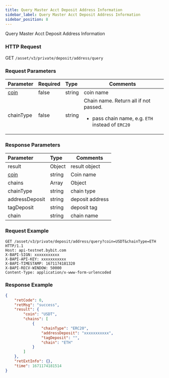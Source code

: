 ```yaml
---
title: Query Master Acct Deposit Address Information
sidebar_label: Query Master Acct Deposit Address Information
sidebar_position: 8
---
```

Query Master Acct Deposit Address Information

### HTTP Request
GET `/asset/v3/private/deposit/address/query`

### Request Parameters
| Parameter | Required | Type | Comments|
|:----- |:-------|:-----|------ |
|[coin](../enum#coin) |false |string |coin name|
|chainType |false |string |Chain name. Return all if not passed.<ul><li>pass chain name, e.g. `ETH` instead of `ERC20`</li></ul>|


### Response Parameters
| Parameter | Type | Comments|
|:----- |:-----|----- |
|result|Object|result object|
|[coin](../enum#coin)|string |Coin name |
|chains|Array|Object|
|chainType|string|chain type|
|addressDeposit|string|deposit address|
|tagDeposit|string|deposit tag|
|chain|string|chain name|

### Request Example

```http
GET /asset/v3/private/deposit/address/query?coin=USDT&chainType=ETH HTTP/1.1
Host: api-testnet.bybit.com
X-BAPI-SIGN: xxxxxxxxxxx
X-BAPI-API-KEY: xxxxxxxxxxx
X-BAPI-TIMESTAMP: 1671174181320
X-BAPI-RECV-WINDOW: 50000
Content-Type: application/x-www-form-urlencoded
```

### Response Example

```json
{
    "retCode": 0,
    "retMsg": "success",
    "result": {
        "coin": "USDT",
        "chains": [
            {
                "chainType": "ERC20",
                "addressDeposit": "xxxxxxxxxxx",
                "tagDeposit": "",
                "chain": "ETH"
            }
        ]
    },
    "retExtInfo": {},
    "time": 1671174181514
}
```

